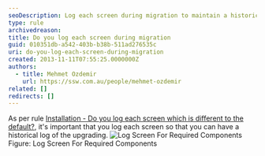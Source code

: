 ```yaml
---
seoDescription: Log each screen during migration to maintain a historical record of the upgrade process and ensure seamless tracking of progress.
type: rule
archivedreason:
title: Do you log each screen during migration
guid: 010351db-a542-403b-b38b-511ad276535c
uri: do-you-log-each-screen-during-migration
created: 2013-11-11T07:55:25.0000000Z
authors:
  - title: Mehmet Ozdemir
    url: https://ssw.com.au/people/mehmet-ozdemir
related: []
redirects: []
---
```


As per rule [Installation - Do you log each screen which is different to the default?](/installation-do-you-log-each-screen-which-is-different-to-the-default), it's important that you log each screen so that you can have a historical log of the upgrading.
![Log Screen For Required Components](../../assets/CRM_LogScreenForRequiredComponent.gif)Figure: Log Screen For Required Components